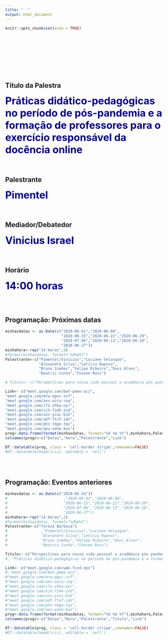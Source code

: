 ```yaml
---
title: "  "
output: html_document
---
```


```r
knitr::opts_chunk$set(echo = TRUE)
```
<br>
<br>
<br>
<br>
<br>
<br>
<br>

## Título da Palestra

<span style=" font-size: 32px; font-weight:bold; color:darkblue;">
Práticas didático-pedagógicas no período de pós-pandemia e a formação de professores para o exercício responsável da docência online</span>
<br>
<br>
<br>
<!--
## Resumo

<span style=" font-size: 20px; font-weight:bold; color:darkblue;">A disseminação do COVID- 19 no Brasil e no mundo ainda está cercada de incertezas mas já indicam que deverão acontecer mudanças relevantes na nossa vida. Serão feitas reflexões a respeito das que poderão ser positivas e que medidas para diminuir os efeitos negativos.</span>
<br>
<br>
<br>
-->

## Palestrante

<span style=" font-size: 32px; font-weight:bold; color:darkblue;">Pimentel </span>
<br>
<br>
<br>


## Mediador/Debatedor

<span style=" font-size: 32px; font-weight:bold; color:darkblue;">Vinicius Israel</span>
<br>
<br>
<br>

## Horário

<span style=" font-size: 32px; font-weight:bold; color:darkblue;">14:00 horas</span>

<br>
<br>

## Programação: Próximas datas

```r
minhasdatas <- as.Date(c("2020-06-01","2020-06-08",
                         "2020-06-15","2020-06-22","2020-06-29",
                         "2020-07-06","2020-06-13","2020-06-20",
                         "2020-06-27"))
minhahora<-rep("14 Horas",9)
#format(minhasdatas, format="%d%m%Y")
Palestrante<-c("Pimentel/Vinicius","Luciane Velasque",
               "Alexandre Silva","Letícia Raposo",
               "Bruno Simões","Felipe Ribeiro","Davi Alves",
               "Beatriz Cunha","Steven Ross")

# Titulo<- c("Perspectivas para nossa vida pessoal e acadêmica pós pandemia", "Práticas didático-pedagógicas no período de pós-pandemia e a formação de professores para o exercício responsável da docência online")

Link<- c("meet.google.com/bwt-pmee-acz",
"meet.google.com/mrw-qgvc-svf",
"meet.google.com/axv-azca-rwq",
"meet.google.com/cfo-zhba-oyr",
"meet.google.com/xjh-fimh-zxd",
"meet.google.com/uns-ycoi-bzk",
"meet.google.com/adf-ftxf-idn",
"meet.google.com/phz-tmge-tqs",
"meet.google.com/aeu-aahe-kws")
prog<-data.frame(format(minhasdatas, format="%d %m %Y"),minhahora,Palestrante,Link)
colnames(prog)<-c("Datas","Hora","Palestrante","Link")

DT::datatable(prog, class = 'cell-border stripe',rownames=FALSE)
#DT::datatable(head(iris), editable = 'cell')
```

<br>
<br>


## Programação: Eventos anteriores

```r
minhasdatas <- as.Date(c("2020-05-25"))
#                         ,"2020-06-01","2020-06-08",
#                         "2020-06-15","2020-06-22","2020-06-29",
#                         "2020-07-06","2020-06-13","2020-06-20",
#                         "2020-06-27"))
minhahora<-rep("14 Horas",1)
#format(minhasdatas, format="%d%m%Y")
Palestrante<-c("Tereza Barbosa")
#               ,"Pimentel/Vinicius","Luciane Velasque",
#               "Alexandre Silva","Letícia Raposo",
#               "Bruno Simões","Felipe Ribeiro","Davi Alves",
#               "Beatriz Cunha","Steven Ross")

Titulo<- c("Perspectivas para nossa vida pessoal e acadêmica pós pandemia")
#, "Práticas didático-pedagógicas no período de pós-pandemia e a formação de professores para o exercício responsável da docência online")

Link<- c("meet.google.com/wqk-fcod-eps")
#,"meet.google.com/bwt-pmee-acz",
#"meet.google.com/mrw-qgvc-svf",
#"meet.google.com/axv-azca-rwq",
#"meet.google.com/cfo-zhba-oyr",
#"meet.google.com/xjh-fimh-zxd",
#"meet.google.com/uns-ycoi-bzk",
#"meet.google.com/adf-ftxf-idn",
#"meet.google.com/phz-tmge-tqs",
#"meet.google.com/aeu-aahe-kws")
prog<-data.frame(format(minhasdatas, format="%d %m %Y"),minhahora,Palestrante,Titulo, Link)
colnames(prog)<-c("Datas","Hora","Palestrante","Título","Link")

DT::datatable(prog, class = 'cell-border stripe',rownames=FALSE)
#DT::datatable(head(iris), editable = 'cell')
```

